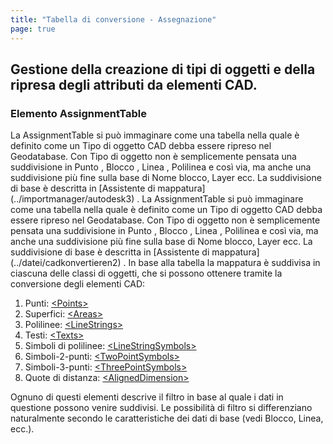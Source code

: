 ```yaml
---
title: "Tabella di conversione - Assegnazione"
page: true
---
```

## Gestione della creazione di tipi di oggetti e della ripresa degli attributi da elementi CAD.
### Elemento AssignmentTable
<GeoMapper>
<Success>
La  <Italic> AssignmentTable </Italic>  si pu&#242; immaginare come una tabella nella quale &#232; definito come un  <Italic> Tipo di oggetto </Italic>  CAD debba essere ripreso nel Geodatabase. Con  <Italic> Tipo di oggetto </Italic>  non &#232; semplicemente pensata una suddivisione in  <Italic> Punto </Italic> ,  <Italic> Blocco </Italic> ,  <Italic> Linea </Italic> ,  <Italic> Polilinea </Italic>  e cos&#236; via, ma anche una suddivisione pi&#249; fine sulla base di Nome blocco, Layer ecc. 
La suddivisione di base &#232; descritta in [Assistente di mappatura](../importmanager/autodesk3)
.
</Success>
</GeoMapper><GeoDesigner>
<Success>
La  <Italic> AssignmentTable </Italic>  si pu&#242; immaginare come una tabella nella quale &#232; definito come un  <Italic> Tipo di oggetto </Italic>  CAD debba essere ripreso nel Geodatabase. Con  <Italic> Tipo di oggetto </Italic>  non &#232; semplicemente pensata una suddivisione in  <Italic> Punto </Italic> ,  <Italic> Blocco </Italic> ,  <Italic> Linea </Italic> ,  <Italic> Polilinea </Italic>  e cos&#236; via, ma anche una suddivisione pi&#249; fine sulla base di Nome blocco, Layer ecc. 
La suddivisione di base &#232; descritta in [Assistente di mappatura](../datei/cadkonvertieren2)
.
</Success>
</GeoDesigner>
In base alla tabella la mappatura &#232; suddivisa in ciascuna delle classi di oggetti, che si possono ottenere tramite la conversione degli elementi CAD:

1.  Punti: <Bold> [&lt;Points&gt;](../anhang/formatbeschreibungmappingautodesk4) </Bold> 
2.  Superfici: <Bold> [&lt;Areas&gt;](../anhang/formatbeschreibungmappingautodesk5) </Bold> 
3.  Polilinee: <Bold> [&lt;LineStrings&gt;](../anhang/formatbeschreibungmappingautodesk6) </Bold> 
4.  Testi: <Bold> [&lt;Texts&gt;](../anhang/formatbeschreibungmappingautodesk7) </Bold> 
5.  Simboli di polilinee: <Bold> [&lt;LineStringSymbols&gt;](../anhang/formatbeschreibungmappingautodesk8) </Bold> 
6.  Simboli-2-punti: <Bold> [&lt;TwoPointSymbols&gt;](../anhang/formatbeschreibungmappingautodesk9) </Bold> 
7.  Simboli-3-punti: <Bold> [&lt;ThreePointSymbols&gt;](../anhang/formatbeschreibungmappingautodesk10) </Bold> 
8.  Quote di distanza: <Bold> [&lt;AlignedDimension&gt;](../anhang/formatbeschreibungmappingautodesk11) </Bold> 


<Success>
Ognuno di questi elementi descrive il filtro in base al quale i dati in questione possono venire suddivisi.
</Success>

<Warning>
Le possibilit&#224; di filtro si differenziano naturalmente secondo le caratteristiche dei dati di base (vedi Blocco, Linea, ecc.).
</Warning>

